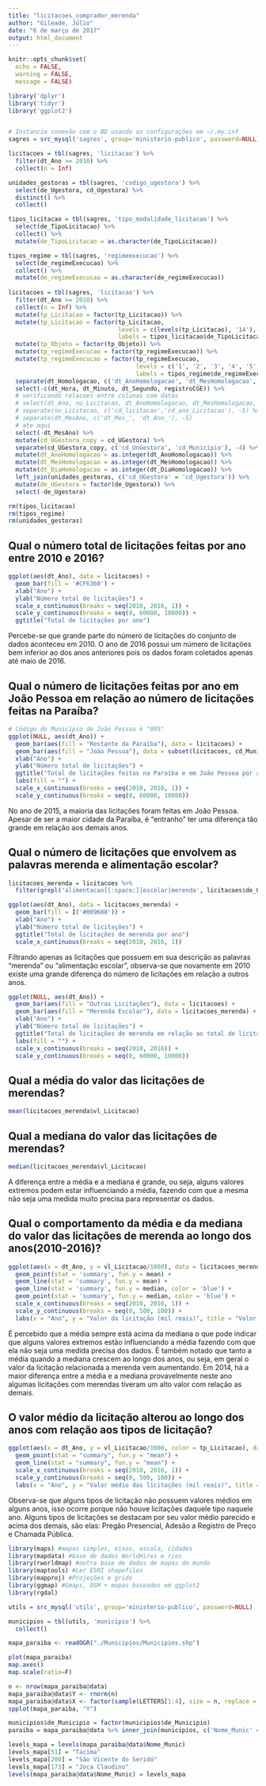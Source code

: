```yaml
---
title: "licitacoes_comprador_merenda"
author: "Gileade, Júlio"
date: "6 de março de 2017"
output: html_document
---
```


```r
knitr::opts_chunk$set(
  echo = FALSE,
  warning = FALSE,
  message = FALSE)
```

```r
library('dplyr')
library('tidyr')
library('ggplot2')


# Instancia conexão com o BD usando as configurações em ~/.my.cnf
sagres = src_mysql('sagres', group='ministerio-publico', password=NULL)

licitacoes = tbl(sagres, 'licitacao') %>%
  filter(dt_Ano >= 2010) %>%
  collect(n = Inf)
```



```r
unidades_gestoras = tbl(sagres, 'codigo_ugestora') %>% 
  select(de_Ugestora, cd_Ugestora) %>%
  distinct() %>%
  collect()

tipos_licitacao = tbl(sagres, 'tipo_modalidade_licitacao') %>% 
  select(de_TipoLicitacao) %>%
  collect() %>%
  mutate(de_TipoLicitacao = as.character(de_TipoLicitacao))

tipos_regime = tbl(sagres, 'regimeexecucao') %>% 
  select(de_regimeExecucao) %>%
  collect() %>%
  mutate(de_regimeExecucao = as.character(de_regimeExecucao))
  
licitacoes = tbl(sagres, 'licitacao') %>% 
  filter(dt_Ano >= 2010) %>% 
  collect(n = Inf) %>%
  mutate(tp_Licitacao = factor(tp_Licitacao)) %>%
  mutate(tp_Licitacao = factor(tp_Licitacao, 
                               levels = c(levels(tp_Licitacao), '14'),
                               labels = tipos_licitacao$de_TipoLicitacao)) %>%
  mutate(tp_Objeto = factor(tp_Objeto)) %>%
  mutate(tp_regimeExecucao = factor(tp_regimeExecucao)) %>%
  mutate(tp_regimeExecucao = factor(tp_regimeExecucao,
                                    levels = c('1', '2', '3', '4', '5'),
                                    labels = tipos_regime$de_regimeExecucao)) %>%
  separate(dt_Homologacao, c('dt_AnoHomologacao', 'dt_MesHomologacao', 'dt_DiaHomologacao', 'dt_Hora', 'dt_Minuto', 'dt_Segundo')) %>%
  select(-c(dt_Hora, dt_Minuto, dt_Segundo, registroCGE)) %>%
  # verificando relacoes entre colunas com datas
  # select(dt_Ano, nu_Licitacao, dt_AnoHomologacao, dt_MesHomologacao, dt_MesAno) %>%
  # separate(nu_Licitacao, c('cd_licitacao','cd_ano_Licitacao'), -5) %>%
  # separate(dt_MesAno, c('dt_Mes_', 'dt_Ano_'), -5)
  # ate aqui
  select(-dt_MesAno) %>%
  mutate(cd_UGestora_copy = cd_UGestora) %>%
  separate(cd_UGestora_copy, c('cd_UnGestora', 'cd_Municipio'), -4) %>%
  mutate(dt_AnoHomologacao = as.integer(dt_AnoHomologacao)) %>%
  mutate(dt_MesHomologacao = as.integer(dt_MesHomologacao)) %>%
  mutate(dt_DiaHomologacao = as.integer(dt_DiaHomologacao)) %>%
  left_join(unidades_gestoras, c('cd_UGestora' = 'cd_Ugestora')) %>%
  mutate(de_UGestora = factor(de_Ugestora)) %>%
  select(-de_Ugestora)

```

```r
rm(tipos_licitacao)
rm(tipos_regime)
rm(unidades_gestoras)
```

## Qual o número total de licitações feitas por ano entre 2010 e 2016?
```r
ggplot(aes(dt_Ano), data = licitacoes) +
  geom_bar(fill = '#CF6360') +
  xlab("Ano") +
  ylab("Número total de licitações") +
  scale_x_continuous(breaks = seq(2010, 2016, 1)) +
  scale_y_continuous(breaks = seq(0, 60000, 10000)) +
  ggtitle("Total de licitações por ano")
```

Percebe-se que grande parte do número de licitações do conjunto de dados aconteceu em 2010. O ano de 2016 possui um número de licitações bem inferior ao dos anos anteriores pois os dados foram coletados apenas até maio de 2016.

## Qual o número de licitações feitas por ano em João Pessoa em relação ao número de licitações feitas na Paraíba?
```r
# Código do Município de João Pessoa é "095"
ggplot(NULL, aes(dt_Ano)) + 
  geom_bar(aes(fill = "Restante da Paraíba"), data = licitacoes) +
  geom_bar(aes(fill = "João Pessoa"), data = subset(licitacoes, cd_Municipio == "095")) +
  xlab("Ano") +
  ylab("Número total de licitações") +
  ggtitle("Total de licitações feitas na Paraíba e em João Pessoa por ano") +
  labs(fill = "") +
  scale_x_continuous(breaks = seq(2010, 2016, 1)) +
  scale_y_continuous(breaks = seq(0, 60000, 10000))
```

No ano de 2015, a maioria das licitações foram feitas em João Pessoa. Apesar de ser a maior cidade da Paraíba, é "entranho" ter uma diferença tão grande em relação aos demais anos.


## Qual o número de licitações que envolvem as palavras merenda e alimentação escolar?
```r
licitacoes_merenda = licitacoes %>%
  filter(grepl('alimentacao[[:space:]]escolar|merenda', licitacoes$de_Obs, ignore.case = T))
```

```r
ggplot(aes(dt_Ano), data = licitacoes_merenda) +
  geom_bar(fill = I('#009688')) +
  xlab("Ano") +
  ylab("Número total de licitações") +
  ggtitle("Total de licitações de merenda por ano")
  scale_x_continuous(breaks = seq(2010, 2016, 1))
```

Filtrando apenas as licitações que possuem em sua descrição as palavras "merenda" ou "alimentação escolar", observa-se que novamente em 2010 existe uma grande diferença do número de licitações em relação a outros anos.

```r
ggplot(NULL, aes(dt_Ano)) + 
  geom_bar(aes(fill = "Outras Licitações"), data = licitacoes) +
  geom_bar(aes(fill = "Merenda Escolar"), data = licitacoes_merenda) +
  xlab("Ano") +
  ylab("Número total de licitações") +
  ggtitle("Total de licitações de merenda em relação ao total de licitações") +
  labs(fill = "") +
  scale_x_continuous(breaks = seq(2010, 2016)) +
  scale_y_continuous(breaks = seq(0, 60000, 10000))
```

## Qual a média do valor das licitações de merendas?
```r
mean(licitacoes_merenda$vl_Licitacao)
```
## Qual a mediana do valor das licitações de merendas?
```r
median(licitacoes_merenda$vl_Licitacao)
```
A diferença entre a média e a mediana é grande, ou seja, alguns valores extremos podem estar influenciando a média, fazendo com que a mesma não seja uma medida muito precisa para representar os dados.

## Qual o comportamento da média e da mediana do valor das licitações de merenda ao longo dos anos(2010-2016)?
```r
ggplot(aes(x = dt_Ano, y = vl_Licitacao/1000), data = licitacoes_merenda) +
  geom_point(stat = 'summary', fun.y = mean) +
  geom_line(stat = 'summary', fun.y = mean) +
  geom_line(stat = 'summary', fun.y = median, color = 'blue') +
  geom_point(stat = 'summary', fun.y = median, color = 'blue') +
  scale_x_continuous(breaks = seq(2010, 2016, 1)) +
  scale_y_continuous(breaks = seq(0, 500, 100)) +
  labs(x = "Ano", y = "Valor da licitação (mil reais)", title = "Valor médio e mediano das licitações de merenda por ano")
```

É percebido que a média sempre está acima da mediana o que pode indicar que alguns valores extremos estão influenciando a média fazendo com que ela não seja uma medida precisa dos dados. É também notado que tanto a média quando a mediana crescem ao longo dos anos, ou seja, em geral o valor da licitação relacionada a merenda vem aumentando. Em 2014, há a maior diferença entre a média e a mediana provavelmente neste ano algumas licitações com merendas tiveram um alto valor com relação as demais.

## O valor médio da licitação alterou ao longo dos anos com relação aos tipos de licitação?
```r
ggplot(aes(x = dt_Ano, y = vl_Licitacao/1000, color = tp_Licitacao), data = licitacoes_merenda) +
  geom_point(stat = "summary", fun.y = "mean") +
  geom_line(stat = "summary", fun.y = "mean") +
  scale_x_continuous(breaks = seq(2010, 2016, 1)) +
  scale_y_continuous(breaks = seq(0, 500, 100)) +
  labs(x = "Ano", y = "Valor médio das licitações (mil reais)", title = "Valor médio das licitações por tipo de licitação ao longo dos anos", color = "Tipo de licitação")
```

Observa-se que alguns tipos de licitação não possuem valores médios em alguns anos, isso ocorre porque não houve licitações daquele tipo naquele ano. Alguns tipos de licitações se destacam por seu valor médio parecido e acima dos demais, são elas: Pregão Presencial, Adesão a Registro de Preço e Chamada Pública.


```r
library(maps) #mapas simples, eixos, escala, cidades 
library(mapdata) #base de dados WorldHires e rios
library(rworldmap) #outra base de dados de mapas do mundo
library(maptools) #Ler ESRI shapefiles 
library(mapproj) #Projeções e grids
library(ggmap) #Gmaps, OSM + mapas baseados em ggplot2
library(rgdal)
```

```r
utils = src_mysql('utils', group='ministerio-publico', password=NULL)

municipios = tbl(utils, 'municipio') %>%
  collect()
```


```r
mapa_paraiba <- readOGR("./Municipios/Municipios.shp")
```

```r
plot(mapa_paraiba)
map.axes()
map.scale(ratio=F)
```

```r
n <- nrow(mapa_paraiba@data)
mapa_paraiba@data$Y <- rnorm(n)
mapa_paraiba@data$X <- factor(sample(LETTERS[1:4], size = n, replace = T))
spplot(mapa_paraiba, "Y")
```

```r
municipios$de_Municipio = factor(municipios$de_Municipio)
paraiba = mapa_paraiba@data %>% inner_join(municipios, c('Nome_Munic' = 'de_Municipio'))
```

```r
levels_mapa = levels(mapa_paraiba@data$Nome_Munic)
levels_mapa[51] = "Tacima"
levels_mapa[200] = "São Vicente do Seridó"
levels_mapa[173] = "Joca Claudino"
levels(mapa_paraiba@data$Nome_Munic) = levels_mapa 
```






















